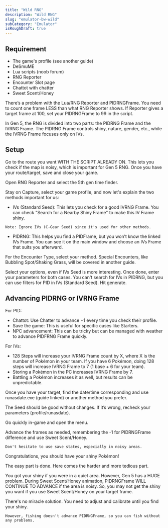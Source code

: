 ```yaml
---
title: "Wild RNG"
description: "Wild RNG"
slug: "emulator-bw-wild"
subCategory: "Emulator"
isRoughDraft: true
---
```


## Requirement

- The game's profile (see another guide)
- DeSmuME
- Lua scripts (noob forum)
- RNG Reporter
- Encounter Slot page
- Chattot with chatter
- Sweet Scent/Honey

There’s a problem with the Lua/RNG Reporter and PIDRNGFrame. You need to count one frame LESS than what RNG Reporter shows. If Reporter gives a target frame at 100, set your PIDRNGFrame to 99 in the script.

In Gen 5, the RNG is divided into two parts: the PIDRNG Frame and the IVRNG Frame. The PIDRNG Frame controls shiny, nature, gender, etc., while the IVRNG Frame focuses only on IVs.

## Setup

Go to the route you want WITH THE SCRIPT ALREADY ON. This lets you check if the map is noisy, which is important for Gen 5 RNG. Once you have your route/target, save and close your game.

Open RNG Reporter and select the 5th gen time finder.

Stay on Capture, select your game profile, and now let's explain the two methods important for us:

- IVs (Standard Seed): This lets you check for a good IVRNG Frame. You can check "Search for a Nearby Shiny Frame" to make this IV Frame shiny.

```
Note: Ignore IVs (C-Gear Seed) since it's used for other methods.
```

- PIDRNG: This helps you find a PIDFrame, but you won’t know the linked IVs Frame. You can see it on the main window and choose an IVs Frame that suits you afterward.

For the Encounter Type, select your method. Special Encounters, like Bubbling Spot/Shaking Grass, will be covered in another guide.

Select your options, even if IVs Seed is more interesting. Once done, enter your parameters for both cases. You can't search for IVs in PIDRNG, but you can use filters for PID in IVs (Standard Seed). Hit generate.

## Advancing PIDRNG or IVRNG Frame

For PID:

- Chattot: Use Chatter to advance +1 every time you check their profile.
- Save the game: This is useful for specific cases like Starters.
- NPC advancement: This can be tricky but can be managed with weather to advance PIDFRNG Frame quickly.

For IVs:

- 128 Steps will increase your IVRNG Frame count by X, where X is the number of Pokémon in your team. If you have 6 Pokémon, doing 128 steps will increase IVRNG Frame to 7 (1 base + 6 for your team).
- Storing a Pokémon in the PC increases IVRNG Frame by 7.
- Battling a Pokémon increases it as well, but results can be unpredictable.

Once you have your target, find the date/time corresponding and use runasdate.exe (guide linked) or another method you prefer.

The Seed should be good without changes. If it’s wrong, recheck your parameters (profile/runasdate).

Go quickly in-game and open the menu.

Advance the frames as needed, remembering the -1 for PIDRNGFrame difference and use Sweet Scent/Honey.

```
Don't hesitate to use save states, especially in noisy areas.
```

Congratulations, you should have your shiny Pokémon!

The easy part is done. Here comes the harder and more tedious part.

You got your shiny if you were in a quiet area. However, Gen 5 has a HUGE problem. During Sweet Scent/Honey animation, PIDRNGFrame WILL CONTINUE TO ADVANCE if the area is noisy. So, you may not get the shiny you want if you use Sweet Scent/Honey on your target frame.

There's no miracle solution. You need to adjust and calibrate until you find your shiny.

```
However, fishing doesn't advance PIDRNGFrame, so you can fish without any problems.
```
